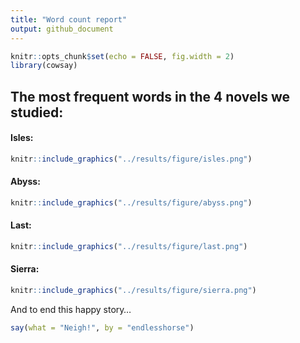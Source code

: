 ```yaml
---
title: "Word count report"
output: github_document
---
```


```r
knitr::opts_chunk$set(echo = FALSE, fig.width = 2)
library(cowsay)
```

## The most frequent words in the 4 novels we studied:

#### Isles:


```r
knitr::include_graphics("../results/figure/isles.png")
```

#### Abyss:

```r
knitr::include_graphics("../results/figure/abyss.png")
```


#### Last:

```r
knitr::include_graphics("../results/figure/last.png")
```


#### Sierra:

```r
knitr::include_graphics("../results/figure/sierra.png")
```

And to end this happy story...
```r
say(what = "Neigh!", by = "endlesshorse")
```
